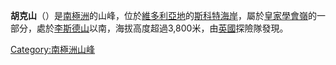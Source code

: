 {{Coord|78|6|S|162|42|E|source:GNIS|display=title}}

'''胡克山'''（{{lang-en|Mount Hooker}}）是[[南極洲|南極洲]]的山峰，位於[[維多利亞地|維多利亞地]]的[[斯科特海岸|斯科特海岸]]，屬於[[皇家學會嶺|皇家學會嶺]]的一部分，處於[[李斯德山|李斯德山]]以南，海拔高度超過3,800米，由[[英國|英國]]探險隊發現。

{{DEFAULTSORT:Mount Hooker}}
[[Category:南極洲山峰|Category:南極洲山峰]]


{{ScottCoast-geo-stub}}